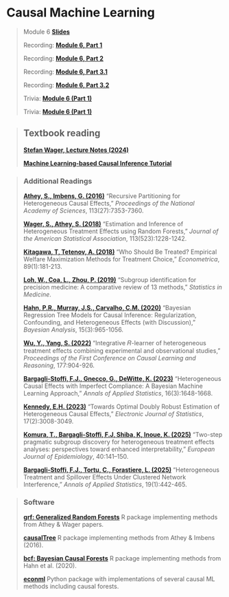 # Causal Machine Learning

> Module 6 [**Slides**](https://drive.google.com/file/d/1E2I7pKiBkpMw0SkGU6P0k7BakJKi-mnW/view?usp=sharing)
>
> Recording: [**Module 6, Part 1**](https://drive.google.com/file/d/1kcUHrOz1-rGKht4cadEZSP2pd3WDmmGl/view?usp=sharing)
>
> Recording: [**Module 6, Part 2**](https://drive.google.com/file/d/1Aof-Zyaw0cIDrCRw_sDq4_PkIgaP-HrC/view?usp=sharing) 
>
> Recording: [**Module 6, Part 3.1**](https://drive.google.com/file/d/1uKkrmV1_ifN6OdDeEyrTZXZ71UP-nI7P/view?usp=sharing)
>
> Recording: [**Module 6, Part 3.2**](https://drive.google.com/file/d/1v8dVpevn4usmHL714Vu9qqA7wgNT4z0g/view?usp=sharing)
>
> Trivia: [**Module 6 (Part 1)**](https://quizizz.com/admin/assessment/683608997dd23dfc94bdfcf0?source=lesson_share)
>
> Trivia: [**Module 6 (Part 1)**](https://quizizz.com/admin/assessment/683f47e53740abec435037af?source=lesson_share)

> ## Textbook reading
>
> [**Stefan Wager, Lecture Notes (2024)**](https://web.stanford.edu/~swager/causal_inf_book.pdf)
>
> [**Machine Learning-based Causal Inference Tutorial**](https://bookdown.org/stanfordgsbsilab/ml-ci-tutorial/)

> ### Additional Readings
>
>[**Athey, S., Imbens, G. (2016)**](https://www.pnas.org/doi/10.1073/pnas.1510489113) "Recursive Partitioning for Heterogeneous Causal Effects," *Proceedings of the National Academy of Sciences*, 113(27):7353-7360.
>
>[**Wager, S., Athey, S. (2018)**](https://www.tandfonline.com/doi/full/10.1080/01621459.2017.1319839) "Estimation and Inference of Heterogeneous Treatment Effects using Random Forests," *Journal of the American Statistical Association*, 113(523):1228-1242.
>
>[**Kitagawa, T, Tetenov, A. (2018)**](https://onlinelibrary.wiley.com/doi/abs/10.3982/ECTA13288) "Who Should Be Treated? Empirical Welfare Maximization Methods for Treatment Choice," *Econometrica*, 89(1):181-213.
>
>[**Loh, W., Coa, L., Zhou, P. (2019)**](https://wires.onlinelibrary.wiley.com/doi/abs/10.1002/widm.1326) "Subgroup identification for precision medicine: A comparative review of 13 methods," *Statistics in Medicine*.
>
>[**Hahn, P.R., Murray, J.S., Carvalho, C.M. (2020)**](https://projecteuclid.org/journals/bayesian-analysis/volume-15/issue-3/Bayesian-Regression-Tree-Models-for-Causal-Inference--Regularization-Confounding/10.1214/19-BA1195.full) "Bayesian Regression Tree Models for Causal Inference: Regularization, Confounding, and Heterogeneous Effects (with Discussion)," *Bayesian Analysis*, 15(3):965-1056.
>
>[**Wu, Y., Yang, S. (2022)**](https://proceedings.mlr.press/v177/wu22a.html) "Integrative 𝑅-learner of heterogeneous treatment effects combining experimental and observational studies," *Proceedings of the First Conference on Causal Learning and Reasoning*, 177:904-926.
>
>[**Bargagli-Stoffi, F.J., Gnecco, G., DeWitte, K. (2023)**](https://projecteuclid.org/journals/annals-of-applied-statistics/volume-16/issue-3/Heterogeneous-causal-effects-with-imperfect-compliance--A-Bayesian-machine/10.1214/21-AOAS1579.short) "Heterogeneous Causal Effects with Imperfect Compliance: A Bayesian Machine Learning Approach," *Annals of Applied Statistics*, 16(3):1648-1668.
>
>[**Kennedy, E.H. (2023)**](https://projecteuclid.org/journals/electronic-journal-of-statistics/volume-17/issue-2/Towards-optimal-doubly-robust-estimation-of-heterogeneous-causal-effects/10.1214/23-EJS2157.full) "Towards Optimal Doubly Robust Estimation of Heterogeneous Causal Effects," *Electronic Journal of Statistics*, 17(2):3008-3049.
>
>[**Komura, T., Bargagli-Stoffi, F.J, Shiba, K, Inoue, K. (2025)**](https://link.springer.com/article/10.1007/s10654-025-01215-y) "Two-step pragmatic subgroup discovery for heterogeneous treatment effects analyses: perspectives toward enhanced interpretability," *European Journal of Epidemiology*, 40:141–150.
>
>[**Bargagli-Stoffi, F.J., Tortu, C., Forastiere, L. (2025)**](https://projecteuclid.org/journals/annals-of-applied-statistics/volume-19/issue-1/Heterogeneous-treatment-and-spillover-effects-under-clustered-network-interference/10.1214/24-AOAS1913.short) "Heterogeneous Treatment and Spillover Effects Under Clustered Network Interference," *Annals of Applied Statistics*, 19(1):442-465. 

> ### Software 
>
>[**grf: Generalized Random Forests**](https://github.com/grf-labs/grf) R package implementing methods from Athey & Wager papers.
>
>[**causalTree**](https://github.com/susanathey/causalTree) R package implementing methods from Athey & Imbens (2016).
>
>[**bcf: Bayesian Causal Forests**](https://github.com/jaredsmurray/bcf) R package implementing methods from Hahn et al. (2020).
>
>[**econml**](https://github.com/microsoft/EconML) Python package with implementations of several causal ML methods including causal forests.
